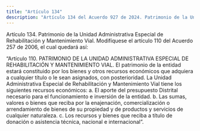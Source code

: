 ```yaml
---
title: "Artículo 134"
description: "Artículo 134 del Acuerdo 927 de 2024. Patrimonio de la Unidad Administrativa Especial de Rehabilitación y Mantenimiento Vial."
---
```


Artículo 134. Patrimonio de la Unidad Administrativa Especial de Rehabilitación y Mantenimiento Vial. Modifíquese el artículo 110 del Acuerdo 257 de 2006, el cual quedará así:
 
“Artículo 110. PATRIMONIO DE LA UNIDAD ADMINISTRATIVA ESPECIAL DE REHABILITACIÓN Y MANTENIMIENTO VIAL. El patrimonio de la entidad estará constituido por los bienes y otros recursos económicos que adquiera a cualquier título o le sean asignados, con posterioridad. La Unidad Administrativa Especial de Rehabilitación y Mantenimiento Vial tiene los siguientes recursos económicos: a. El aporte del presupuesto Distrital necesario para el funcionamiento e inversión de la entidad. b. Las sumas, valores o bienes que reciba por la enajenación, comercialización o arrendamiento de bienes de su propiedad y de productos y servicios de cualquier naturaleza. c. Los recursos y bienes que reciba a título de donación o asistencia técnica, nacional e internacional”.
